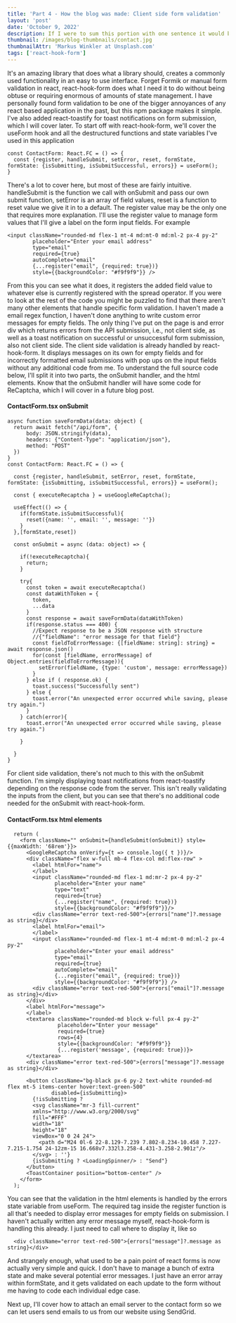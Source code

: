 ```yaml
---
title: 'Part 4 - How the blog was made: Client side form validation'
layout: 'post'
date: 'October 9, 2022'
description: If I were to sum this portion with one sentence it would be, just use react-hook-form.
thumbnail: /images/blog-thumbnails/contact.jpg
thumbnailAttr: 'Markus Winkler at Unsplash.com'
tags: ['react-hook-form']
---
```



It's an amazing library that does what a library should, creates a commonly used functionality in an easy to use interface. Forget Formik or manual form validation in react, react-hook-form does what I need it to do without being obtuse or requiring enormous of amounts of state management. I have personally found form validation to be one of the bigger annoyances of any react based application in the past, but this npm package makes it simple. I've also added react-toastify for toast notifications on form submission, which I will cover later. To start off with react-hook-form, we'll cover the useForm hook and all the destructured functions and state variables I've used in this application
```
const ContactForm: React.FC = () => {
  const {register, handleSubmit, setError, reset, formState, formState: {isSubmitting, isSubmitSuccessful, errors}} = useForm();
}
```
There's a lot to cover here, but most of these are fairly intuitive. handleSubmit is the function we call with onSubmit and pass our own submit function, setError is an array of field values, reset is a function to reset value we give it in to a default. The register value may be the only one that requires more explanation. I'll use the register value to manage form values that I'll give a label on the form input fields. For example
```
<input className="rounded-md flex-1 mt-4 md:mt-0 md:ml-2 px-4 py-2" 
        placeholder="Enter your email address" 
        type="email" 
        required={true} 
        autoComplete="email" 
        {...register("email", {required: true})} 
        style={{backgroundColor: "#f9f9f9"}} />
```
From this you can see what it does, it registers the added field value to whatever else is currently registered with the spread operator.
If you were to look at the rest of the code you might be puzzled to find that there aren't many other elements that handle specific form validation. I haven't made a email regex function, I haven't done anything to write custom error messages for empty fields. The only thing I've put on the page is and error div which returns errors from the API submission, i.e., not client side, as well as a toast notification on successful or unsuccessful form submission, also not client side. The client side validation is already handled by react-hook-form. It displays messages on its own for empty fields and for incorrectly formatted email submissions with pop ups on the input fields without any additional code from me. To understand the full source code below, I'll split it into two parts, the onSubmit handler, and the html elements. Know that the onSubmit handler will have some code for ReCaptcha, which I will cover in a future blog post.


#### ContactForm.tsx onSubmit
```
async function saveFormData(data: object) {
  return await fetch("/api/form", {
      body: JSON.stringify(data),
      headers: {"Content-Type": "application/json"},
      method: "POST"
  })
}
const ContactForm: React.FC = () => {

  const {register, handleSubmit, setError, reset, formState, formState: {isSubmitting, isSubmitSuccessful, errors}} = useForm();
  
  const { executeRecaptcha } = useGoogleReCaptcha();

  useEffect(() => {
    if(formState.isSubmitSuccessful){
      reset({name: '', email: '', message: ''})
    }
  },[formState,reset])

  const onSubmit = async (data: object) => {

    if(!executeRecaptcha){
      return;
    }

    try{
      const token = await executeRecaptcha()
      const dataWithToken = {
        token,
        ...data
      }
      const response = await saveFormData(dataWithToken)
      if(response.status === 400) {
        //Expect response to be a JSON response with structure
        //{"fieldName": "error message for that field"}
        const fieldToErrorMessage: {[fieldName: string]: string} = await response.json()
        for(const [fieldName, errorMessage] of Object.entries(fieldToErrorMessage)){
          setError(fieldName, {type: 'custom', message: errorMessage})
        }
      } else if ( response.ok) {
        toast.success("Successfully sent")
      } else {
        toast.error("An unexpected error occurred while saving, please try again.")
      }
    } catch(error){
      toast.error("An unexpected error occurred while saving, please try again.")
      
    }

  }
}
```
For client side validation, there's not much to this with the onSubmit function. I'm simply displaying toast notifications from react-toastify depending on the response code from the server. This isn't really validating the inputs from the client, but you can see that there's no additional code needed for the onSubmit with react-hook-form.
#### ContactForm.tsx html elements
```
  return (
    <form className="" onSubmit={handleSubmit(onSubmit)} style={{maxWidth: '68rem'}}>
      <GoogleReCaptcha onVerify={t => console.log({ t })}/>
      <div className="flex w-full mb-4 flex-col md:flex-row" >
        <label htmlFor="name">
        </label>
        <input className="rounded-md flex-1 md:mr-2 px-4 py-2" 
               placeholder="Enter your name" 
               type="text" 
               required={true} 
               {...register("name", {required: true})} 
               style={{backgroundColor: "#f9f9f9"}}/>
        <div className="error text-red-500">{errors["name"]?.message as string}</div>
        <label htmlFor="email">
        </label>
        <input className="rounded-md flex-1 mt-4 md:mt-0 md:ml-2 px-4 py-2" 
               placeholder="Enter your email address" 
               type="email" 
               required={true} 
               autoComplete="email" 
               {...register("email", {required: true})} 
               style={{backgroundColor: "#f9f9f9"}} />
        <div className="error text-red-500">{errors["email"]?.message as string}</div>
      </div>
      <label htmlFor="message">        
      </label>
      <textarea className="rounded-md block w-full px-4 py-2" 
                placeholder="Enter your message" 
                required={true}
                rows={4} 
                style={{backgroundColor: "#f9f9f9"}}
                {...register('message', {required: true})}>
      </textarea>
      <div className="error text-red-500">{errors["message"]?.message as string}</div>

      <button className="bg-black px-6 py-2 text-white rounded-md  flex mt-5 items-center hover:text-green-500" 
              disabled={isSubmitting}>
        {!isSubmitting ? 
        <svg className="mr-3 fill-current" 
        xmlns="http://www.w3.org/2000/svg" 
        fill="#FFF" 
        width="18" 
        height="18" 
        viewBox="0 0 24 24">
          <path d="M24 0l-6 22-8.129-7.239 7.802-8.234-10.458 7.227-7.215-1.754 24-12zm-15 16.668v7.332l3.258-4.431-3.258-2.901z"/>
        </svg> : ''}
        {isSubmitting ? <LoadingSpinner/> : "Send"}
      </button>
      <ToastContainer position="bottom-center" />
    </form>
  );
```

You can see that the validation in the html elements is handled by the errors state variable from useForm. The required tag inside the register function is all that's needed to display error messages for empty fields on submission. I haven't actually written any error message myself, react-hook-form is handling this already. I just need to call where to display it, like so
```
  <div className="error text-red-500">{errors["message"]?.message as string}</div>
```

And strangely enough, what used to be a pain point of react forms is now actually very simple and quick. I don't have to manage a bunch of extra state and make several potential error messages. I just have an error array within formState, and it gets validated on each update to the form without me having to code each individual edge case.

Next up, I'll cover how to attach an email server to the contact form so we can let users send emails to us from our website using SendGrid.